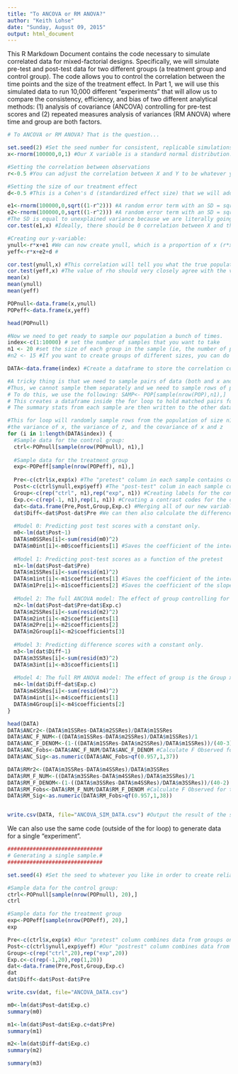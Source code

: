 ```yaml
---
title: "To ANCOVA or RM ANOVA?"
author: "Keith Lohse"
date: "Sunday, August 09, 2015"
output: html_document
---
```


This R Markdown Document contains the code necessary to simulate correlated data for mixed-factorial designs. Specifically, we will simulate pre-test and post-test data for two different groups (a treatment group and control group). The code allows you to control the correlation between the time points and the size of the treatment effect. In Part 1, we will use this simulated data to run 10,000 different "experiments" that will allow us to compare the consistency, efficiency, and bias of two different analytical methods: (1) analysis of covariance (ANCOVA) controlling for pre-test scores and (2) repeated measures analysis of variances (RM ANOVA) where time and group are both factors.

```r
# To ANCOVA or RM ANOVA? That is the question...

set.seed(2) #Set the seed number for consistent, replicable simulations.
x<-rnorm(100000,0,1) #Our X variable is a standard normal distribution.

#Setting the correlation between observations
r<-0.5 #You can adjust the correlation between X and Y to be whatever you want. By default I make it 0.5

#Setting the size of our treatment effect
d<-0.5 #This is a Cohen's d (standardized effect size) that we will add into our data to create our "treatment" effect

e1<-rnorm(100000,0,sqrt((1-r^2))) #A random error term with an SD = sqrt(1-r squared)
e2<-rnorm(100000,0,sqrt((1-r^2))) #A random error term with an SD = sqrt(1-r squared)
#The SD is equal to unexplained variance because we are literally going to make this variable the part of y that is not explained by X.
cor.test(e1,x) #Ideally, there should be 0 correlation between X and the error term in order to get our correlation between X and Y perfect. 0.001 is close enough! :)

#Creating our y-variable:
ynull<-r*x+e1 #We can now create ynull, which is a proportion of x (r*x) plus the variance (e) that is not explained by x.
yeff<-r*x+e2+d #

cor.test(ynull,x) #This correlation will tell you what the true population correlation (rho) is across all of your data.
cor.test(yeff,x) #The value of rho should very closely agree with the value you set for 'r' above.
mean(x)
mean(ynull)
mean(yeff)

POPnull<-data.frame(x,ynull)
POPeff<-data.frame(x,yeff)

head(POPnull)

#Now we need to get ready to sample our population a bunch of times.
index<-c(1:10000) # set the number of samples that you want to take
n1 <- 20 #set the size of each group in the sample (ie, the number of paired observations)
#n2 <- 15 #If you want to create groups of different sizes, you can do that as well, but be sure to change the relevant references in the for-loop.

DATA<-data.frame(index) #Create a dataframe to store the correlation coefficients from our sample data

#A tricky thing is that we need to sample pairs of data (both and x and y).
#Thus, we cannot sample them separately and we need to sample rows of paired observations from the POP dataframe
# To do this, we use the following: SAMP<- POP[sample(nrow(POP),n1),]
# This creates a dataframe inside the for loop to hold matched pairs for each sample
# The summary stats from each sample are then written to the other dataframe DATA

#This for loop will randomly sample rows from the population of size n1 to create four outputs: the correlation coefficient,
#the variance of x, the variance of z, and the covariance of x and z
for (i in 1:length(DATA$index)) {
  #Sample data for the control group:
  ctrl<-POPnull[sample(nrow(POPnull), n1),]
    
  #Sample data for the treatment group 
  exp<-POPeff[sample(nrow(POPeff), n1),]
    
  Pre<-c(ctrl$x,exp$x) #The "pretest" column in each sample contains control and experimental group data
  Post<-c(ctrl$ynull,exp$yeff) #The "post-test" colum in each sample contains control and experimental group data
  Group<-c(rep("ctrl", n1),rep("exp", n1)) #Creating labels for the control and experimental groups
  Exp.c<-c(rep(-1, n1),rep(1, n1)) #Creating a contrast codes for the control and expeirmental groups (Exp = 1 by default)
  dat<-data.frame(Pre,Post,Group,Exp.c) #Merging all of our new variables into a dataframe
  dat$Diff<-dat$Post-dat$Pre #We can then also calculate the difference score that will be used in the RM ANOVA
  
  #Model 0: Predicting post test scores with a constant only.
  m0<-lm(dat$Post~1)
  DATA$m0SSRes[i]<-sum(resid(m0)^2)
  DATA$m0int[i]<-m0$coefficients[1] #Saves the coefficient of the intercept to DATA$m0int
  
  #Model 1: Predicting post-test scores as a function of the pretest
  m1<-lm(dat$Post~dat$Pre)
  DATA$m1SSRes[i]<-sum(resid(m1)^2)
  DATA$m1int[i]<-m1$coefficients[1] #Saves the coefficient of the intercept to DATA$m1int
  DATA$m1Pre[i]<-m1$coefficients[2] #Saves the coefficient of the slope to DATA$m1Pre
  
  #Model 2: The full ANCOVA model: The effect of group controlling for pretest.
  m2<-lm(dat$Post~dat$Pre+dat$Exp.c)
  DATA$m2SSRes[i]<-sum(resid(m2)^2)
  DATA$m2int[i]<-m2$coefficients[1]
  DATA$m2Pre[i]<-m2$coefficients[2]
  DATA$m2Group[i]<-m2$coefficients[3]
  
  #Model 3: Predicting difference scores with a constant only.
  m3<-lm(dat$Diff~1)
  DATA$m3SSRes[i]<-sum(resid(m3)^2)
  DATA$m3int[i]<-m3$coefficients[1]
  
  #Model 4: The full RM ANOVA model: The effect of group is the Group x Time interaction in a 'traditional' RM ANOVA
  m4<-lm(dat$Diff~dat$Exp.c)
  DATA$m4SSRes[i]<-sum(resid(m4)^2)
  DATA$m4int[i]<-m4$coefficients[1]
  DATA$m4Group[i]<-m4$coefficients[2]
}

head(DATA)
DATA$ANCr2<-(DATA$m1SSRes-DATA$m2SSRes)/DATA$m1SSRes
DATA$ANC_F_NUM<-((DATA$m1SSRes-DATA$m2SSRes)/DATA$m1SSRes)/1
DATA$ANC_F_DENOM<-(1-((DATA$m1SSRes-DATA$m2SSRes)/DATA$m1SSRes))/(40-3)
DATA$ANC_Fobs<-DATA$ANC_F_NUM/DATA$ANC_F_DENOM #Calculate F Observed for the ANCOVA model.
DATA$ANC_Sig<-as.numeric(DATA$ANC_Fobs>qf(0.957,1,37))

DATA$RMr2<-(DATA$m3SSRes-DATA$m4SSRes)/DATA$m3SSRes
DATA$RM_F_NUM<-((DATA$m3SSRes-DATA$m4SSRes)/DATA$m3SSRes)/1
DATA$RM_F_DENOM<-(1-((DATA$m3SSRes-DATA$m4SSRes)/DATA$m3SSRes))/(40-2)
DATA$RM_Fobs<-DATA$RM_F_NUM/DATA$RM_F_DENOM #Calculate F Observed for the RM ANOVA model.
DATA$RM_Sig<-as.numeric(DATA$RM_Fobs>qf(0.957,1,38))


write.csv(DATA, file="ANCOVA_SIM_DATA.csv") #Output the result of the simulations to you working directory.
```


We can also use the same code (outside of the for loop) to generate data for a single "experiment".
```r
##############################
# Generating a single sample.#
##############################

set.seed(4) #Set the seed to whatever you like in order to create reliable results.

#Sample data for the control group:
ctrl<-POPnull[sample(nrow(POPnull), 20),]
ctrl

#Sample data for the treatment group 
exp<-POPeff[sample(nrow(POPeff), 20),]
exp

Pre<-c(ctrl$x,exp$x) #Our "pretest" column combines data from groups on the pretest
Post<-c(ctrl$ynull,exp$yeff) #Our "postrest" column combines data from groups on the post-test.
Group<-c(rep("ctrl",20),rep("exp",20))
Exp.c<-c(rep(-1,20),rep(1,20))
dat<-data.frame(Pre,Post,Group,Exp.c)
dat
dat$Diff<-dat$Post-dat$Pre

write.csv(dat, file="ANCOVA_DATA.csv")

m0<-lm(dat$Post~dat$Exp.c)
summary(m0)

m1<-lm(dat$Post~dat$Exp.c+dat$Pre)
summary(m1)

m2<-lm(dat$Diff~dat$Exp.c)
summary(m2)

summary(m3)

```
